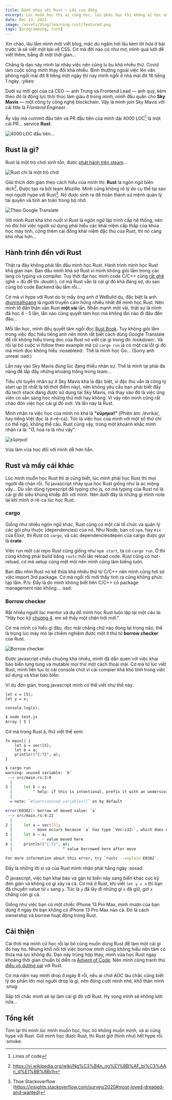 ```yaml
---
title: Đánh nhau với Rust — Lẩu cua đồng
excerpt: Lúc muốn học thì ai cũng học, lúc phải học thì không ai học nữa rồi...
date: Dec 13, 2021
image: /assets/blog/learning-rust/featured.png
tags: [programming, rust]
---
```


Xin chào, lâu lắm mình mới viết blog, mặc dù ngâm hơi lâu kèm lời hứa ở bài trước là sẽ viết một bài về CSS. Cơ mà đời nào có như mơ, mình quá lười để viết thêm, bẵng đi một thời gian...

Chẳng là dạo này mình lại nhảy việc nên cũng lu bu khá nhiều thứ. Covid làm cuộc sống mình thay đổi khá nhiều. Bình thường ngoài việc lên văn phòng ngồi mài đít 8 tiếng một ngày thì nay mình ngồi ở nhà mài đít 16 tiếng 1 ngày. :yikes:

Dưới sự mời gọi của cả CEO — anh Trung và Frontend Lead — anh quý, kèm theo đó là động lực thôi thúc làm giàu ở trong mình, mình đầu quân cho **Sky Mavis** — một công ty công nghệ blockchain. Vậy là mình join Sky Mavis với cái title là *Frontend Engineer*.

Ấy vậy mà commit đầu tiên và PR đầu tiên của mình dài 4000 LOC[^1] là một cái PR... service **Rust**.

<image
  title="4000 LOC đầu tiên..."
  src="/assets/blog/learning-rust/01.png"
/>

[^1]: Lines of code

## Rust là gì?

Rust là một trò chơi sinh tồn, được [phát hành trên steam](https://store.steampowered.com/app/252490/Rust/)...

<image
  title="Rust chỉ là một trò chơi"
  src="/assets/blog/learning-rust/05.png"
/>

Giải thích đơn giản theo cách hiểu của mình thì: **Rust** là ngôn ngữ biên dịch[^2]. Được tạo ra bởi team *Mozilla*. Mình cũng không rõ lý do cụ thể tại sao mọi người hype với Rust[^3]. Nó được sinh ra để hoàn thành sứ mệnh quản lý tài quyên và tính an toàn trong bộ nhớ.

[^2]: https://vi.wikipedia.org/wiki/Ng%C3%B4n_ng%E1%BB%AF_bi%C3%AAn_d%E1%BB%8Bch
[^3]: Thoe Stackoverflow (https://insights.stackoverflow.com/survey/2020#most-loved-dreaded-and-wanted)

<image
  className="hero"
  title="Theo Google Translate"
  src="/assets/blog/learning-rust/04.png"
/>

Với mình Rust khá khó nuốt vì Rust là ngôn ngữ lập trình cấp hệ thống, nên nó đòi hỏi việc người sử dụng phải hiểu các khái niệm cấp thấp của khoa học máy tính, cộng thêm cái đống khái niệm đặc thù của Rust, thì nó càng khó nhai hơn...

## Hành trình đến với Rust

Thật ra đây không phải lần đầu mình học Rust. Hành trình mình học Rust khá gian nan. Ban đầu mình khá sợ Rust vì mình không giỏi lắm trong các lang có typing và compiler. Tuy thời đại học mình code C/C++ cũng [rất ghê](de-thi-oop) (ghê = đủ để thi :doubt:), cơ mà Rust vẫn là cái gì đó khá đáng sợ, dù sao cũng bỏ code Backend lâu lắm rồi...

[de-thi-oop]: https://github.com/monodyle/de-thi-oop-vo-lam-truyen-ky-cpp

Cơ mà vì hype với Rust do bị mấy ông anh ở WeBuild dụ, đặc biệt là anh [@unrealhoang] là người truyền cảm hứng nhiều nhất để mình học Rust. Nên mình lỡ dấn thân vào Rust **một vài** lần. Nhấn mạnh một vài, thật sự là mình đã học 4 - 5 lần, lần nào cũng quyết tâm học mà không lần nào đi đâu đến đâu...

[@unrealhoang]: https://github.com/unrealhoang/

Mỗi lần học, mình đều quyết tâm ngồi đọc [Rust Book]. Tuy không giỏi lắm trong việc đọc hiểu tiếng anh nên mình rất biết cách dùng Google Translate để rồi không hiểu trong doc của Rust nó viết cái gì trong đó :lookdown:. Và rồi lại bỏ cuộc vì follow theo example mà cứ `cargo run` là có một cái lỗi gì đó mà mình đọc không hiểu :nosebleed:. Thế là mình học Go... (Sorry anh unreal :sad:)

[Rust Book]: https://doc.rust-lang.org/book/

Lần này vào Sky Mavis đúng lúc đang thiếu nhân sự. Thế là mình lại phải đa năng để lấp đầy những khoảng trống trong team...

Tiêu chí tuyển nhân sự ở Sky Mavis khá là đặc biệt, vì đặc thù vẫn là công ty start up (ít nhất là tới thời điểm này), nên không yêu cầu bạn phải biết đầy đủ tech stack đang được sử dụng tại Sky Mavis, mà thay vào đó là việc ứng viên có sẵn sàng học những thứ mới hay không. Vì vậy nên mình cũng rất chào đón việc học cái gì đó mới. Và lần này là Rust.

Mình nhận ra việc học của mình nó khá là **"εὕρηκα!"** (Phiên âm: /évrika/, hay tiếng Việt đọc là ơ-rê-ca). Tức là việc học của mình với một số thứ chỉ có thể ngộ, không thể cầu. Rust cũng vậy, trong một khoảnh khắc mình nhận ra là: "Ơ, hoá ra là như vậy".

<image
  title="εὕρηκα!"
  src="/assets/blog/learning-rust/02.jpg"
/>

Vừa làm vừa học đối với mình dễ hơn hẳn.

## Rust và mấy cái khác

Lúc mình muốn học Rust thì ai cũng biết, lúc mình phải học Rust thì mọi người đã chán rồi. Từ javascript nhảy qua học Rust giống như là ác mộng vậy... Dù vẫn dùng typescript để typing cho js, cơ mà typing của Rust nó là cái gì đó siêu khủng khiếp đối với mình. Nên dưới đây là những gì mình note lại khi mình ơ-rê-ca lúc học Rust.

### cargo

Giống như nhiều ngôn ngữ khác, Rust cũng có một cái tổ chức và quản lý các gói phụ thuộc (dependencies) của nó. Như Node, bạn có `npm`, hay `mix` của Elixir, thì Rust có `cargo`, và các dependenciesdepen của cargo được gọi là **crate**.

Việc run một cái repo Rust cũng giống như `npm start`, ta có `cargo run`. Ờ thì cũng không phải build bằng `rustc` mỗi lần reload code. Rust cũng có hot-reload, cơ mà setup cũng mệt mỏi nên mình cũng làm biếng luôn.

Ban đầu nhìn Rust nó kế thừa khá nhiều thứ từ C/C++ nên mình cũng hơi sợ việc import 3rd package. Cơ mà ngồi rồi mới thấy tính ra cũng không phức tạp lắm. P/s: Đấy là do mình không biết bên C/C++ có package management nào không... :sad:

### Borrow checker

Rất nhiều người lúc mentor và dụ dỗ mình học Rust luôn lặp lại một câu là: "Hãy học kỹ [chương 4], em sẽ thấy một chân trời mới."

[chương 4]: https://doc.rust-lang.org/book/ch04-00-understanding-ownership.html

Cơ mà mình có hiểu gì đâu, đọc mãi chẳng chữ nào đọng lại trong não, thế là trong lúc mày mò lại chiêm nghiệm được một ít thứ từ **borrow checker** của Rust.

<image
  title="Borrow checker"
  src="/assets/blog/learning-rust/03.png"
/>

Được javascript chiều chuộng khá nhiều, mình đã dần quen với việc khai báo biến lung tung và mutable mọi thứ một cách thoải mái. Cơ mà từ lúc viết Rust, mình liên tục bị cái console chửi vì cái compier khá khó tính trong việc sử dụng và khai báo biến.

Ví dụ đơn giản, trong javascript mình có thể viết như thế này:

```js[data-file="test.js"]
let x = [5];
let y = x;

console.log(x);
```

```bash
$ node test.js
Array [ 5 ]
```

Cơ mà trong Rust á, thử viết thế xem:

```rust[data-file="main.rs"]
fn main() {
    let a = vec![5];
    let b = a;
    println!("{:?}", a);
}
```

```bash
$ cargo run
warning: unused variable: `b`
 --> src/main.rs:3:9
  |
3 |     let b = a;
  |         ^ help: if this is intentional, prefix it with an underscore: `_b`
  |
  = note: `#[warn(unused_variables)]` on by default

error[E0382]: borrow of moved value: `a`
 --> src/main.rs:4:22
  |
2 |     let a = vec![5];
  |         - move occurs because `a` has type `Vec<i32>`, which does not implement the `Copy` trait
3 |     let b = a;
  |             - value moved here
4 |     println!("{:?}", a);
  |                      ^ value borrowed here after move

For more information about this error, try `rustc --explain E0382`.
```

Đấy là những lời sỉ vả của Rust mình nhận phải hằng ngày :sosad:

Ở javascript, việc bạn khai báo và gán từ biến này sang biến khác cực kỳ đơn giản và không có gì xảy ra cả. Cơ mà ở Rust, khi viết `let y = x` thì bạn đã chuyển value từ `x` sang `y`. Tức là `y` đã lấy đi những gì `x` đã giữ, giờ `x` chẳng còn gì cả.

Giống như việc bạn có một chiếc iPhone 13 Pro Max, mình mượn của bạn dùng ít ngày thì bạn không có iPhone 13 Pro Max nào cả. Đó là cách ownership và borrow hoạt động trong Rust.

## Cải thiện

Cái thời mà mình cứ học rồi lại bỏ cũng muốn dùng Rust để làm một cái gì đó hay ho. Nhưng khổ nỗi tới việc borrow mình cũng không hiểu nên tâm có thừa mà lực không đủ. Dạo này trùng hợp thay, mình vừa học Rust ngay khoảng thời gian chuẩn bị diễn ra [Advent of Code]. Nên mình cũng tranh thủ [diễu võ dương oai] với Rust.

[Advent of Code]: https://adventofcode.com/
[diễu võ dương oai]: https://github.com/monodyle/aoc/tree/master/2021/

Cơ mà năm nay mình drop ở ngày 8 rồi, nếu ai chơi AOC lâu chắc cũng biết lý do phần lớn mọi người drop là gì, nên đừng cười mình nhé, khổ thân mình :snug:

Sắp tới chắc mình sẽ lại làm cái gì đó với Rust. Hy vọng mình sẽ không lười nữa...

## Tổng kết

Tóm lại thì mình lúc mình muốn học, học nó không muốn mình, và ai cũng hype với Rust. Giờ mình học được Rust, thì Rust giờ (hình như) hết hype rồi. :smoke:
